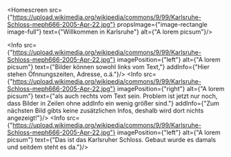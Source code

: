 
<Homescreen src={"https://upload.wikimedia.org/wikipedia/commons/9/99/Karlsruhe-Schloss-meph666-2005-Apr-22.jpg"} propsImage={"image-rectangle image-full"} text={"Willkommen in Karlsruhe"} alt={"A lorem picsum"}/>


<Info src={"https://upload.wikimedia.org/wikipedia/commons/9/99/Karlsruhe-Schloss-meph666-2005-Apr-22.jpg"}
  imagePosition={"left"} alt={"A lorem picsum"} text={"Bilder können sowohl links vom Text,"}
  addInfo={"Hier stehen Öfnnungszeiten, Adresse, o.ä."}/>
<Info src={"https://upload.wikimedia.org/wikipedia/commons/9/99/Karlsruhe-Schloss-meph666-2005-Apr-22.jpg"}
  imagePosition={"right"} alt={"A lorem picsum"}
  text={"als auch rechts vom Text sein. Problem ist jetzt nur noch, dass Bilder in Zeilen ohne addInfo ein wenig größer sind."}
  addInfo={"Zum nächsten Bild gibts keine zusätzlichen Infos, deshalb wird dort nichts angezeigt!"}/>
<Info src={"https://upload.wikimedia.org/wikipedia/commons/9/99/Karlsruhe-Schloss-meph666-2005-Apr-22.jpg"}
  imagePosition={"left"} alt={"A lorem picsum"} text={"Das ist das Karlsruher Schloss. Gebaut wurde es damals und seitdem steht es da."}/>
